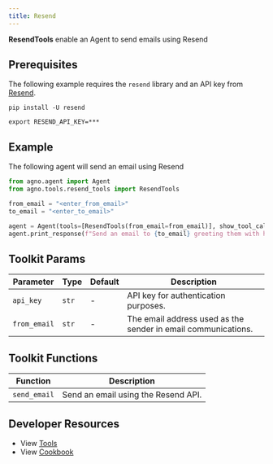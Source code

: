 ```yaml
---
title: Resend
---
```


**ResendTools** enable an Agent to send emails using Resend

## Prerequisites

The following example requires the `resend` library and an API key from [Resend](https://resend.com/).

```shell
pip install -U resend
```

```shell
export RESEND_API_KEY=***
```

## Example

The following agent will send an email using Resend

```python cookbook/agent_concepts/tools/resend_tools.py
from agno.agent import Agent
from agno.tools.resend_tools import ResendTools

from_email = "<enter_from_email>"
to_email = "<enter_to_email>"

agent = Agent(tools=[ResendTools(from_email=from_email)], show_tool_calls=True)
agent.print_response(f"Send an email to {to_email} greeting them with hello world")
```

## Toolkit Params

| Parameter    | Type  | Default | Description                                                   |
| ------------ | ----- | ------- | ------------------------------------------------------------- |
| `api_key`    | `str` | -       | API key for authentication purposes.                          |
| `from_email` | `str` | -       | The email address used as the sender in email communications. |

## Toolkit Functions

| Function     | Description                         |
| ------------ | ----------------------------------- |
| `send_email` | Send an email using the Resend API. |

## Developer Resources

- View [Tools](https://github.com/phidatahq/agno/blob/main/libs/agno/agno/tools/resend.py)
- View [Cookbook](https://github.com/phidatahq/agno/blob/main/cookbook/agent_concepts/tools/resend_tools.py)
